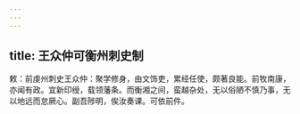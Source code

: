 ```yaml
---
---
---
```

title: 王众仲可衡州刺史制
---



敕：前虔州刺史王众仲：聚学修身，由文饰吏，累经任使，颇著良能。前牧南康，亦闻有政。宜新印绶，载领藩条。而衡湘之间，蛮越杂处，无以俗陋不慎乃事，无以地远而怠厥心。副吾陟明，俟汝奏课。可依前件。